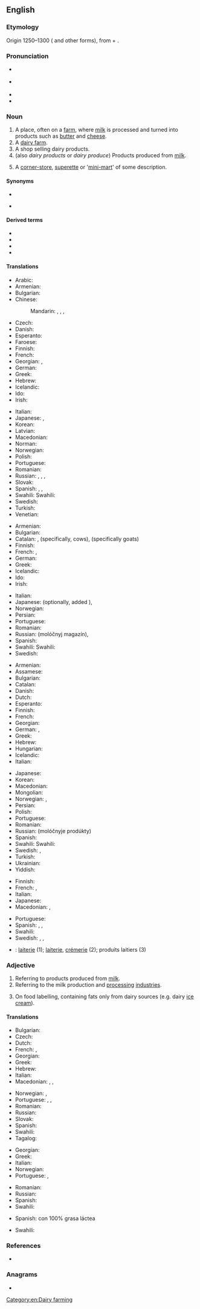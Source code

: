 ==English==
{{wikipedia}}

===Etymology===
{{PIE root|en|dʰeyǵʰ}}
Origin 1250–1300 ({{etyl|enm|en}} {{m|enm|daierie}} and other forms), from {{m|en|dey||dairymaid}} + {{m|en|-ery}}.

===Pronunciation===
* {{a|UK}} {{IPA|/ˈdɛəɹi/|lang=en}}
* {{a|GenAm}} {{IPA|/ˈdɛəɹi/|/ˈdɛɹ.i/|lang=en}}
* {{audio|en-us-dairy.ogg|Audio (US)|lang=en}}
* {{rhymes|ɛəɹi|lang=en}}

===Noun===
{{en-noun|dairies}}

# A place, often on a [[farm]], where [[milk]] is processed and turned into products such as [[butter]] and [[cheese]].
# A [[dairy farm]].
# A shop selling dairy products.
# (also ''dairy products'' or ''dairy produce'') Products produced from [[milk]].
# {{lb|en|New Zealand}} A [[corner-store]], [[superette]] or '[[mini-mart]]' of some description.

====Synonyms====
{{checksense|en}}
* {{l|en|milkhouse}}
* {{l|en|milkery}} {{qualifier|rare}}

====Derived terms====
* {{l|en|dairy farmer}}
* {{l|en|dairy farming}}
* {{l|en|dairymaid}}
* {{l|en|nondairy}}

====Translations====
{{trans-top|place, where milk is processed}}
* Arabic: {{t|ar|مَلْبَنَة|f}}
* Armenian: {{t+|hy|կաթնարան}}
* Bulgarian: {{t+|bg|мандра|f}}
* Chinese:
*: Mandarin: {{t+|cmn|奶牛場|sc=Hani}}, {{t+|cmn|奶牛场|tr=nǎiniúchǎng|sc=Hani}}, {{t|cmn|乳牛場|sc=Hani}}, {{t|cmn|乳牛场|tr=rǔniúchǎng|sc=Hani}}
* Czech: {{t+|cs|mlékárna|f}}
* Danish: {{t+|da|mejeri|n}}
* Esperanto: {{t|eo|fromaĝfarejo}}
* Faroese: {{t|fo|mjólkarvirki|n}}
* Finnish: {{t+|fi|meijeri}}
* French: {{t+|fr|laiterie|f}}
* Georgian: {{t|ka|ერბო-კარაქის ქარხანა}}, {{t|ka|რძის ფერმა}}
* German: {{t+|de|Molkerei|f}}
* Greek: {{t+|el|γαλακτοκομείο|n}}
* Hebrew: {{t+|he|מחלבה|f|tr=makhlava|sc=Hebr}}
* Icelandic: {{t+|is|mjólkurbú|n}}
* Ido: {{t|io|lakteyo}}
* Irish: {{t|ga|teach bainne|m}}
{{trans-mid}}
* Italian: {{t+|it|caseificio|m}}
* Japanese: {{t+|ja|牧場|tr=ぼくじょう, bokujō}}, {{t+|ja|酪農|tr=らくのう, rakunō|sc=Jpan}}
* Korean: {{t|ko|낙농공장|tr=nagnong gongjang}}
* Latvian: {{t|lv|pienotava|f}}
* Macedonian: {{t|mk|млекарница|f|tr=mlekárnica}}
* Norman: {{t|nrf|lait'tie|f}}
* Norwegian: {{t|no|meieri|n}}
* Polish: {{t+|pl|mleczarnia|f}}
* Portuguese: {{t|pt|leitaria|f}}
* Romanian: {{t|ro|untărie|f}}
* Russian: {{t+|ru|маслобо́йня|f}}, {{t+|ru|маслоде́льня|f}}, {{t|ru|моло́чная фе́рма|f}}, {{t+|ru|молокозавод|m}}
* Slovak: {{t|sk|mliekareň|f}}
* Spanish: {{t+|es|granja|f}}, {{t|es|granja lechera|f}}, {{t+|es|establo|m}}
* Swahili: Swahili: {{t-needed|sw}}
* Swedish: {{t+|sv|mejeri|n}}
* Turkish: {{t-needed|tr}}
* Venetian: {{t|vec|caxèl|m}}
{{trans-bottom}}

{{trans-top|shop selling dairy products}}
* Armenian: {{t+|hy|կաթնատուն}}
* Bulgarian: {{t|bg|млекарница|f}}
* Catalan: {{t|ca|lleteria}}, {{t|ca|vaqueria}} (specifically, cows), {{t|ca|cabreria}} (specifically goats)
* Finnish: {{t+|fi|maitokauppa}}
* French: {{t+|fr|crémerie}}, {{t+|fr|laiterie}}
* German: {{t|de|Milchladen|m}}
* Greek: {{t+|el|γαλακτοπωλείο|n}}
* Icelandic: {{t+|is|mjólkurbúð|f}}
* Ido: {{t+|io|lakterio}}
* Irish: {{t|ga|teach bainne|m}}
{{trans-mid}}
* Italian: {{t+|it|latteria|f}}
* Japanese: {{t+|ja|牛乳屋|tr=gyūnyūya}} (optionally, added {{l|ja|さん|tr=san}}), {{t|ja|牛乳販売店|tr=gyūnyūhanbaiten}}
* Norwegian: {{t|no|melkebutikk|m}}
* Persian: {{t+|fa|لبنیاتی|tr=labaniyâti|sc=fa-Arab}}
* Portuguese: {{t|pt|leitaria|f}}
* Romanian: {{t+|ro|lăptărie|f}}
* Russian: {{t+|ru|моло́чный}} {{t+|ru|магази́н|m}} (molóčnyj magazín), {{t+|ru|моло́чная|f}}
* Spanish: {{t|es|lechería|f}}
* Swahili: Swahili: {{t-needed|sw}}
* Swedish: {{t|sv|mjölkbutik|c}}
{{trans-bottom}}

{{trans-top|products produced from milk}}
* Armenian: {{t+|hy|կաթնամթերք}}
* Assamese: {{t|as|গাখীৰজাত|tr=gakhirzat}}
* Bulgarian: {{t|bg|млечни произведения}}
* Catalan: {{t+|ca|lactis}}
* Danish: {{t+|da|mejeriprodukt|n}}
* Dutch: {{t+|nl|zuivel|m}}
* Esperanto: {{t|eo|laktaĵoj|p}}
* Finnish: {{t+|fi|maitotuote|p|alt=maitotuotteet}}
* French: {{t+|fr|laitages|m-p}}
* Georgian: {{t|ka|რძის პროდუქტები|p}}
* German: {{t|de|Molkereiprodukte|p}}, {{t+|de|Milchprodukte|p}}
* Greek: {{t+|el|γαλακτοκομικά|n-p}}
* Hebrew: {{t|he|מוצרי חלב|m-p|tr=mutzrei khalav}}
* Hungarian: {{t+|hu|tejtermék}}
* Icelandic: {{t|is|mjólkurafurðir|f}}
* Italian: {{t+|it|latticini|m-p}}
{{trans-mid}}
* Japanese: {{t|ja|乳製品|tr=nyūseihin}}
* Korean: {{t-needed|ko}}
* Macedonian: {{t|mk|млечни производи|m-p|tr=mléčni proízvodi}}
* Mongolian: {{t|mn|цагаан идээ}}
* Norwegian: {{t|no|meieriprodukter|n}}, {{t|no|melkeprodukter|n}}
* Persian: {{t+|fa|لبنیات|tr=labaniyât|sc=fa-Arab}}
* Polish: {{t+|pl|nabiał|m}}
* Portuguese: {{t|pt|lacticínios|p}}
* Romanian: {{t+|ro|lactate|n-p}}
* Russian: {{l|ru|молочные}} {{t+|ru|продукты|p}} (molóčnyje prodúkty)
* Spanish: {{t+|es|lácteos|m-p}}
* Swahili: Swahili: {{t-needed|sw}}
* Swedish: {{t|sv|mejeriprodukt|c}}, {{t|sv|mejerivara|c}}
* Turkish: {{t-needed|tr}}
* Ukrainian: {{t|uk|молочні продукти|c-p}}
* Yiddish: {{t|yi|מילכיקס|n|tr=milkhiks|sc=Hebr}}
{{trans-bottom}}

{{trans-top|corner-store, superette or 'mini-mart' of some description}}
* Finnish: {{t+|fi|lähikauppa}}
* French: {{t|fr|alimentation générale|f}}, {{qualifier|Canada}} {{t+|fr|dépanneur|m}}
* Italian: {{t+|it|alimentari|m}}
* Japanese: {{t+|ja|コンビニ|tr=konbini}}
* Macedonian: {{t|mk|гранап|m|tr=gránap}}, {{t|mk|бакалница|f|tr=bakálnica}}
{{trans-mid}}
* Portuguese: {{t+|pt|mercearia|f}}
* Spanish: {{qualifier|Mexico}} {{t|es|tiendita|f}}, {{t|es|minisúper|m}}, {{t|es|supercito|f}}
* Swahili: {{t+|sw|shajara}}
* Swedish: {{t+|sv|närbutik|c}}, {{t|sv|jourbutik|c}}, {{t|sv|minilivs}}
{{trans-bottom}}

{{checktrans-top|to be checked}}
* {{ttbc|fr}}: [[laiterie]] {{g|f}} (1); [[laiterie]], [[crémerie]] (2); produits laitiers {{g|m-p}} (3)
{{trans-mid}}
{{trans-bottom}}

===Adjective===
{{en-adj|-}}

# Referring to products produced from [[milk]].
# Referring to the milk production and [[processing]] [[industries]].
# {{lb|en|British}} On food labelling, containing fats only from dairy sources (e.g. dairy [[ice cream]]).

====Translations====
{{trans-top|referring to products produced from milk}}
* Bulgarian: {{t+|bg|млечен}}
* Czech: {{t+|cs|mléčný|m}}
* Dutch: {{t|nl|zuivel-}}
* French: {{t+|fr|laitier|m}}, {{t+|fr|laitière|f}}
* Georgian: {{t|ka|რძის}}
* Greek: {{t+|el|γαλακτοκομικός|m}}
* Hebrew: {{t|he|חֲלָבִי|m|tr=ḥalaví|sc=Hebr}}
* Italian: {{t+|it|caseario}}
* Macedonian: {{t|mk|млечен|m|tr=mléčen}}, {{t|mk|млечна|f|tr=mléčna}}, {{t|mk|млечно|n|tr=mléčno}}
{{trans-mid}}
* Norwegian: {{t|no|meieri-}}, {{t|no|melke-}}
* Portuguese: {{t+|pt|leiteiro}}, {{t+|pt|lácteo}}, {{t+|pt|laticínio}}
* Romanian: {{t+|ro|lactat}}
* Russian: {{t+|ru|моло́чный}}
* Slovak: {{t+|sk|mliečny}}
* Spanish: {{t+|es|lácteo}}
* Swahili: {{t+|sw|shajara}}
* Tagalog: {{t|tl|gatasin}}
{{trans-bottom}}

{{trans-top|referring to the milk production and processing industries}}
* Georgian: {{t|ka|რძის}}
* Greek: {{t+|el|γαλακτοκομικός|m}}
* Italian: {{t+|it|caseario}}
* Norwegian: {{t|no|meieri-}}
* Portuguese: {{t+|pt|leiteiro}}, {{t+|pt|laticínio}}
{{trans-mid}}
* Romanian: {{t+|ro|lactat}}
* Russian: {{t+|ru|моло́чный}}
* Spanish: {{t+|es|lácteo}}
* Swahili: {{t+|sw|shajara}}
{{trans-bottom}}

{{trans-top|on food labelling, containing fats only from dairy sources}}
* Spanish: con 100% grasa láctea
{{trans-mid}}
* Swahili: {{t+|sw|shajara}}
{{trans-bottom}}

===References===
* {{R:Dictionary.com}}

===Anagrams===
* {{anagrams|en|diary|yaird}}

[[Category:en:Dairy farming]]